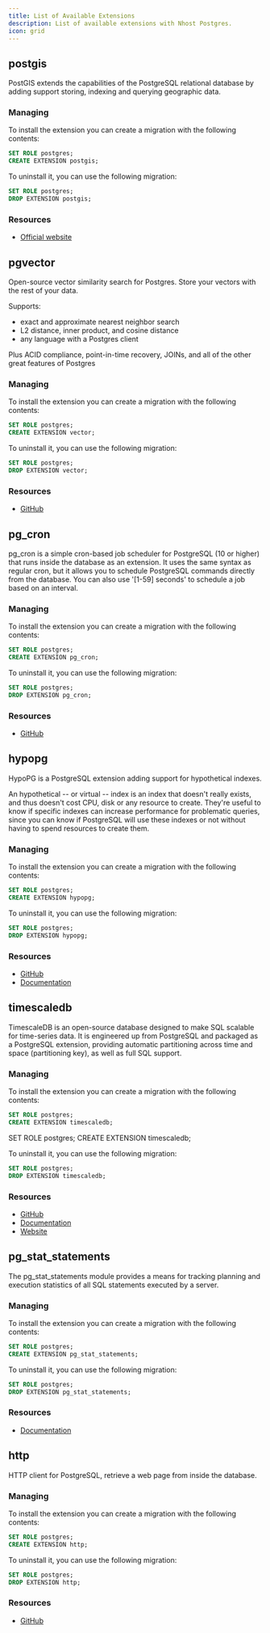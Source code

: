 ```yaml
---
title: List of Available Extensions
description: List of available extensions with Nhost Postgres.
icon: grid
---
```


## postgis

PostGIS extends the capabilities of the PostgreSQL relational database by adding support storing, indexing and querying geographic data.

### Managing

To install the extension you can create a migration with the following contents:

```sql SQL
SET ROLE postgres;
CREATE EXTENSION postgis;
```

To uninstall it, you can use the following migration:

```sql SQL
SET ROLE postgres;
DROP EXTENSION postgis;
```

### Resources

- [Official website](https://postgis.net/)

## pgvector

Open-source vector similarity search for Postgres. Store your vectors with the rest of your data.

Supports:

- exact and approximate nearest neighbor search
- L2 distance, inner product, and cosine distance
- any language with a Postgres client

Plus ACID compliance, point-in-time recovery, JOINs, and all of the other great features of Postgres

### Managing

To install the extension you can create a migration with the following contents:

```sql SQL
SET ROLE postgres;
CREATE EXTENSION vector;
```

To uninstall it, you can use the following migration:

```sql SQL
SET ROLE postgres;
DROP EXTENSION vector;
```

### Resources

- [GitHub](https://github.com/pgvector/pgvector)

## pg_cron

pg_cron is a simple cron-based job scheduler for PostgreSQL (10 or higher) that runs inside the database as an extension. It uses the same syntax as regular cron, but it allows you to schedule PostgreSQL commands directly from the database. You can also use '[1-59] seconds' to schedule a job based on an interval.

### Managing

To install the extension you can create a migration with the following contents:

```sql SQL
SET ROLE postgres;
CREATE EXTENSION pg_cron;
```

To uninstall it, you can use the following migration:

```sql SQL
SET ROLE postgres;
DROP EXTENSION pg_cron;
```

### Resources

- [GitHub](https://github.com/citusdata/pg_cron)

## hypopg

HypoPG is a PostgreSQL extension adding support for hypothetical indexes.

An hypothetical -- or virtual -- index is an index that doesn't really exists, and thus doesn't cost CPU, disk or any resource to create. They're useful to know if specific indexes can increase performance for problematic queries, since you can know if PostgreSQL will use these indexes or not without having to spend resources to create them.

### Managing

To install the extension you can create a migration with the following contents:

```sql SQL
SET ROLE postgres;
CREATE EXTENSION hypopg;
```

To uninstall it, you can use the following migration:

```sql SQL
SET ROLE postgres;
DROP EXTENSION hypopg;
```

### Resources

- [GitHub](https://github.com/HypoPG/hypopg)
- [Documentation](https://hypopg.readthedocs.io/)

## timescaledb

TimescaleDB is an open-source database designed to make SQL scalable for time-series data. It is engineered up from PostgreSQL and packaged as a PostgreSQL extension, providing automatic partitioning across time and space (partitioning key), as well as full SQL support.

### Managing

To install the extension you can create a migration with the following contents:

```sql SQL
SET ROLE postgres;
CREATE EXTENSION timescaledb;
```

SET ROLE postgres;
CREATE EXTENSION timescaledb;

To uninstall it, you can use the following migration:

```sql SQL
SET ROLE postgres;
DROP EXTENSION timescaledb;
```

### Resources

- [GitHub](https://github.com/timescale/timescaledb)
- [Documentation](https://docs.timescale.com/)
- [Website](https://www.timescale.com/)

## pg_stat_statements

The pg_stat_statements module provides a means for tracking planning and execution statistics of all SQL statements executed by a server.

### Managing

To install the extension you can create a migration with the following contents:

```sql SQL
SET ROLE postgres;
CREATE EXTENSION pg_stat_statements;
```

To uninstall it, you can use the following migration:

```sql SQL
SET ROLE postgres;
DROP EXTENSION pg_stat_statements;
```

### Resources

- [Documentation](https://www.postgresql.org/docs/14/pgstatstatements.html)

## http

HTTP client for PostgreSQL, retrieve a web page from inside the database.

### Managing

To install the extension you can create a migration with the following contents:

```sql SQL
SET ROLE postgres;
CREATE EXTENSION http;
```

To uninstall it, you can use the following migration:

```sql SQL
SET ROLE postgres;
DROP EXTENSION http;
```

### Resources

- [GitHub](https://github.com/pramsey/pgsql-http)
